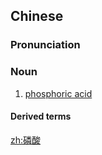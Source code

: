 ==Chinese==
{{zh-forms}}
{{wikipedia|lang=zh}}

===Pronunciation===
{{zh-pron
|m=línsuān
|c=leon4 syun1
|mn=lîn-sng
|cat=n
}}

===Noun===
{{zh-noun}}

# {{lb|zh|chemistry}} [[phosphoric acid]]

====Derived terms====
{{zh-der|磷酸鹽|磷酸鈉|磷酸鉀}}

[[zh:磷酸]]
